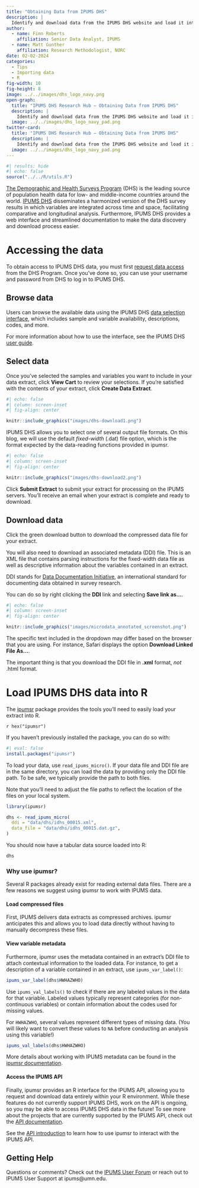 ```yaml
---
title: "Obtaining Data from IPUMS DHS"
description: |
  Identify and download data from the IPUMS DHS website and load it into R
author:
  - name: Finn Roberts
    affiliation: Senior Data Analyst, IPUMS
  - name: Matt Gunther
    affiliation: Research Methodologist, NORC
date: 02-02-2024
categories:
  - Tips
  - Importing data
  - R
fig-width: 10
fig-height: 8
image: ../../images/dhs_logo_navy.png
open-graph:
  title: "IPUMS DHS Research Hub — Obtaining Data from IPUMS DHS"
  description: |
    Identify and download data from the IPUMS DHS website and load it into R
  image: ../../images/dhs_logo_navy_pad.png
twitter-card:
  title: "IPUMS DHS Research Hub — Obtaining Data from IPUMS DHS"
  description: |
    Identify and download data from the IPUMS DHS website and load it into R
  image: ../../images/dhs_logo_navy_pad.png
---
```


```r
#| results: hide
#| echo: false
source("../../R/utils.R")
```

[The Demographic and Health Surveys Program](https://dhsprogram.com/)
(DHS) is the leading source of population health data for low- and
middle-income countries around the world. [IPUMS
DHS](https://www.idhsdata.org/idhs/) disseminates a harmonized version
of the DHS survey results in which variables are integrated across time
and space, facilitating comparative and longitudinal analysis.
Furthermore, IPUMS DHS provides a web interface and streamlined
documentation to make the data discovery and download process easier.

# Accessing the data

To obtain access to IPUMS DHS data, you must first [request data
access](https://dhsprogram.com/data/new-user-registration.cfm) from the
DHS Program. Once you've done so, you can use your username and password
from DHS to log in to IPUMS DHS.

## Browse data

Users can browse the available data using the IPUMS DHS [data selection
interface](https://www.idhsdata.org/idhs-action/variables/group), which
includes sample and variable availability, descriptions, codes, and
more.

For more information about how to use the interface, see the IPUMS DHS
[user guide](https://www.idhsdata.org/idhs/user_guide.shtml).

## Select data

Once you've selected the samples and variables you want to include in
your data extract, click **View Cart** to review your selections. If
you're satisfied with the contents of your extract, click **Create Data
Extract**.

```r
#| echo: false
#| column: screen-inset
#| fig-align: center

knitr::include_graphics("images/dhs-download1.png")
```

IPUMS DHS allows you to select one of several output file formats. On
this blog, we will use the default *fixed-width* (.dat) file option,
which is the format expected by the data-reading functions provided in
ipumsr.

```r
#| echo: false
#| column: screen-inset
#| fig-align: center

knitr::include_graphics("images/dhs-download2.png")
```

Click **Submit Extract** to submit your extract for processing on the
IPUMS servers. You'll receive an email when your extract is complete and
ready to download.

## Download data

Click the green download button to download the compressed data file for
your extract.

You will also need to download an associated metadata (DDI) file. This
is an XML file that contains parsing instructions for the fixed-width
data file as well as descriptive information about the variables
contained in an extract.

::: column-margin
DDI stands for [Data Documentation
Initiative](https://ddialliance.org/), an international standard for
documenting data obtained in survey research.
:::

You can do so by right clicking the **DDI** link and selecting **Save
link as...**.

```r
#| echo: false
#| column: screen-inset
#| fig-align: center

knitr::include_graphics("images/microdata_annotated_screenshot.png")
```

::: callout-tip
The specific text included in the dropdown may differ based on the
browser that you are using. For instance, Safari displays the option
**Download Linked File As...**.

The important thing is that you download the DDI file in **.xml**
format, *not* .html format.
:::

# Load IPUMS DHS data into R

The [ipumsr](https://tech.popdata.org/ipumsr/index.html) package
provides the tools you'll need to easily load your extract into R.

::: column-margin
`r hex("ipumsr")`
:::

If you haven't previously installed the package, you can do so with:

```r
#| eval: false
install.packages("ipumsr")
```

To load your data, use `read_ipums_micro()`. If your data file and DDI
file are in the same directory, you can load the data by providing only
the DDI file path. To be safe, we typically provide the path to both
files.

Note that you'll need to adjust the file paths to reflect the location
of the files on your local system.

```r
library(ipumsr)

dhs <- read_ipums_micro(
  ddi = "data/dhs/idhs_00015.xml",
  data_file = "data/dhs/idhs_00015.dat.gz",
)
```

You should now have a tabular data source loaded into R:

```r
dhs
```

### Why use ipumsr?

Several R packages already exist for reading external data files. There
are a few reasons we suggest using ipumsr to work with IPUMS data.

#### Load compressed files

First, IPUMS delivers data extracts as compressed archives. ipumsr
anticipates this and allows you to load data directly without having to
manually decompress these files.

#### View variable metadata

Furthermore, ipumsr uses the metadata contained in an extract's DDI file
to attach contextual information to the loaded data. For instance, to
get a description of a variable contained in an extract, use
`ipums_var_label()`:

```r
ipums_var_label(dhs$HWHAZWHO)
```

Use `ipums_val_labels()` to check if there are any labeled values in the
data for that variable. Labeled values typically represent categories
(for non-continuous variables) or contain information about the codes
used for missing values.

For `HWHAZWHO`, several values represent different types of missing
data. (You will likely want to convert these values to `NA` before
conducting an analysis using this variable!)

```r
ipums_val_labels(dhs$HWHAZWHO)
```

More details about working with IPUMS metadata can be found in the
[ipumsr
documentation](https://tech.popdata.org/ipumsr/articles/value-labels.html).

#### Access the IPUMS API

Finally, ipumsr provides an R interface for the IPUMS API, allowing you
to request and download data entirely within your R environment. While
these features do not currently support IPUMS DHS, work on the API is
ongoing, so you may be able to access IPUMS DHS data in the future! To
see more about the projects that are currently supported by the IPUMS
API, check out the [API
documentation](https://developer.ipums.org/docs/v2/apiprogram/).

See the [API
introduction](https://tech.popdata.org/ipumsr/articles/ipums-api.html)
to learn how to use ipumsr to interact with the IPUMS API.

## Getting Help {.appendix}

Questions or comments? Check out the 
[IPUMS User Forum](https://forum.ipums.org) or reach out to IPUMS User Support 
at ipums@umn.edu.
